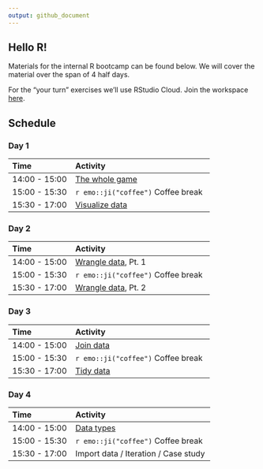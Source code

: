 ```yaml
---
output: github_document
---
```


## Hello R!

Materials for the internal R bootcamp can be found below. We will cover 
the material over the span of 4 half days.

For the "your turn" exercises we'll use RStudio Cloud. Join the workspace 
[here](https://rstd.io/bootcamper-cloud).

## Schedule

### Day 1

| Time          | Activity                     |
| :------------ | :--------------------------- |
| 14:00 - 15:00 | [The whole game](https://rstudio-education.github.io/bootcamper/slides/01-whole-game/01-whole-game.html)   |
| 15:00 - 15:30 | `r emo::ji("coffee")` Coffee break |
| 15:30 - 17:00 | [Visualize data](https://rstudio-education.github.io/bootcamper/slides/02-visualize-data/02-visualize-data.html)  |

### Day 2
| Time          | Activity                     |
| :------------ | :--------------------------- |
| 14:00 - 15:00 | [Wrangle data](https://rstudio-education.github.io/bootcamper/slides/03-wrangle-data/03-wrangle-data.html), Pt. 1                      |
| 15:00 - 15:30 | `r emo::ji("coffee")` Coffee break |
| 15:30 - 17:00 | [Wrangle data](https://rstudio-education.github.io/bootcamper/slides/03-wrangle-data/03-wrangle-data.html), Pt. 2                      |

### Day 3

| Time          | Activity                     |
| :------------ | :--------------------------- |
| 14:00 - 15:00 | [Join data](https://rstudio-education.github.io/bootcamper/slides/04-join-data/04-join-data.html)                                   |
| 15:00 - 15:30 | `r emo::ji("coffee")` Coffee break |
| 15:30 - 17:00 | [Tidy data](https://rstudio-education.github.io/bootcamper/slides/05-tidy-data/05-tidy-data.html)                    |

### Day 4
| Time          | Activity                     |
| :------------ | :--------------------------- |
| 14:00 - 15:00 | [Data types](https://rstudio-education.github.io/bootcamper/slides/06-data-types/06-data-types.html)                    |
| 15:00 - 15:30 | `r emo::ji("coffee")` Coffee break |
| 15:30 - 17:00 | Import data / Iteration / Case study       |
